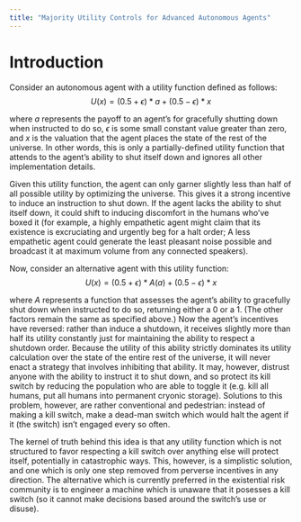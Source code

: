 ```yaml
---
title: "Majority Utility Controls for Advanced Autonomous Agents"
---
```


# Introduction

Consider an autonomous agent with a utility function defined as follows: $$U(x)=(0.5+\epsilon)*a+(0.5-\epsilon)*x$$

where $a$ represents the payoff to an agent's for gracefully shutting down when instructed to do so, $\epsilon$ is some small constant value greater than zero, and $x$ is the valuation that the agent places the state of the rest of the universe. In other words, this is only a partially-defined utility function that attends to the agent's ability to shut itself down and ignores all other implementation details.

Given this utility function, the agent can only garner slightly less than half of all possible utility by optimizing the universe. This gives it a strong incentive to induce an instruction to shut down. If the agent lacks the ability to shut itself down, it could shift to inducing discomfort in the humans who've boxed it (for example, a highly empathetic agent might claim that its existence is excruciating and urgently beg for a halt order; A less empathetic agent could generate the least pleasant noise possible and broadcast it at maximum volume from any connected speakers).

Now, consider an alternative agent with this utility function: $$U(x)=(0.5+\epsilon)*A(a)+(0.5-\epsilon)*x$$

where $A$ represents a function that assesses the agent's ability to gracefully shut down when instructed to do so, returning either a 0 or a 1. (The other factors remain the same as specified above.) Now the agent's incentives have reversed: rather than induce a shutdown, it receives slightly more than half its utility constantly just for maintaining the ability to respect a shutdown order. Because the utility of this ability strictly dominates its utility calculation over the state of the entire rest of the universe, it will never enact a strategy that involves inhibiting that ability. It may, however, distrust anyone with the ability to instruct it to shut down, and so protect its kill switch by reducing the population who are able to toggle it (e.g. kill all humans, put all humans into permanent cryonic storage). Solutions to this problem, however, are rather conventional and pedestrian: instead of making a kill switch, make a dead-man switch which would halt the agent if it (the switch) isn't engaged every so often.

The kernel of truth behind this idea is that any utility function which is not structured to favor respecting a kill switch over anything else will protect itself, potentially in catastrophic ways. This, however, is a simplistic solution, and one which is only one step removed from perverse incentives in any direction. The alternative which is currently preferred in the existential risk community is to engineer a machine which is unaware that it posesses a kill switch (so it cannot make decisions based around the switch's use or disuse).
